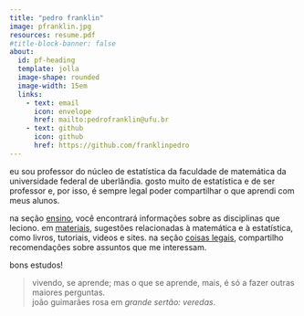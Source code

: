 ```yaml
---
title: "pedro franklin"
image: pfranklin.jpg
resources: resume.pdf
#title-block-banner: false
about:
  id: pf-heading
  template: jolla
  image-shape: rounded
  image-width: 15em
  links: 
    - text: email
      icon: envelope
      href: mailto:pedrofranklin@ufu.br
    - text: github
      icon: github
      href: https://github.com/franklinpedro
---
```


::: {#pf-heading}
eu sou professor do núcleo de estatística da faculdade de matemática da universidade federal de uberlândia. gosto muito de estatística e de ser professor e, por isso, é sempre legal poder compartilhar o que aprendi com meus alunos.

na seção [ensino](ensino.qmd), você encontrará informações sobre as disciplinas que leciono. em [materiais](materiais/index.qmd), sugestões relacionadas à matemática e à estatística, como livros, tutoriais, videos e sites. na seção [coisas legais](coisas-legais.qmd), compartilho recomendações sobre assuntos que me interessam.

bons estudos!

> vivendo, se aprende; mas o que se aprende, mais, é só a fazer outras maiores perguntas.<br> joão guimarães rosa em *grande sertão: veredas*.

:::

